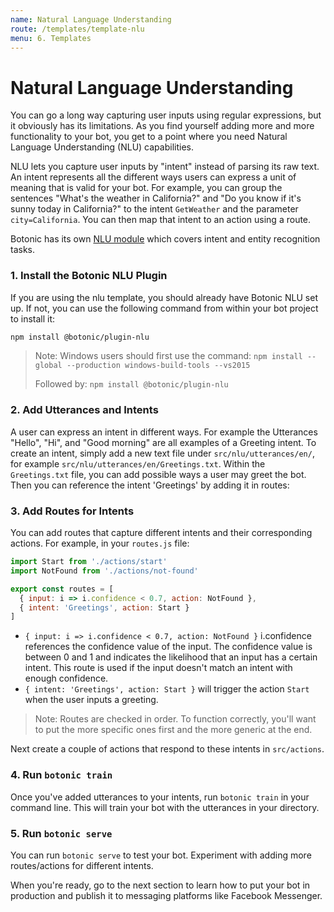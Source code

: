 ```yaml
---
name: Natural Language Understanding
route: /templates/template-nlu
menu: 6. Templates
---
```





# Natural Language Understanding

You can go a long way capturing user inputs using regular expressions, but it obviously has its limitations. As you find yourself adding more and more functionality to your bot, you get to a point where you need Natural Language Understanding (NLU) capabilities.

NLU lets you capture user inputs by "intent" instead of parsing its raw text. An intent represents all the different ways users can express a unit of meaning that is valid for your bot. For example, you can group the sentences "What's the weather in California?" and "Do you know if it's sunny today in California?" to the intent `GetWeather` and the parameter `city=California`. You can then map that intent to an action using a route.

Botonic has its own [NLU module](/concepts/nlu) which covers intent and entity recognition tasks.

### 1. Install the Botonic NLU Plugin 
If you are using the nlu template, you should already have Botonic NLU set up.
If not, you can use the following command from within your bot project to install it:

```bash
npm install @botonic/plugin-nlu 
```
> Note: Windows users should first use the command:
> `npm install --global --production windows-build-tools --vs2015`
>
>Followed by: `npm install @botonic/plugin-nlu `

### 2. Add Utterances and Intents
A user can express an intent in different ways. For example the Utterances "Hello", "Hi", and "Good morning" are all examples of a Greeting intent. 
To create an intent, simply add a new text file under `src/nlu/utterances/en/`, for example `src/nlu/utterances/en/Greetings.txt`.
Within the `Greetings.txt` file, you can add possible ways a user may greet the bot. Then you can reference the intent 'Greetings' by adding it in routes:

### 3. Add Routes for Intents

You can add routes that capture different intents and their corresponding actions. For example, in your `routes.js` file:

```javascript
import Start from './actions/start'
import NotFound from './actions/not-found'

export const routes = [
  { input: i => i.confidence < 0.7, action: NotFound },
  { intent: 'Greetings', action: Start }
]
```

- `{ input: i => i.confidence < 0.7, action: NotFound }` i.confidence references the confidence value of the input. The confidence value is 
between 0 and 1 and indicates the likelihood that an input has a certain intent. This route is used if the input doesn't match an intent with enough confidence.
- `{ intent: 'Greetings', action: Start }` will trigger the action `Start` when the user inputs a greeting.

>Note: Routes are checked in order. To function correctly, you'll want to put the more specific ones first and the more generic at the end.

Next create a couple of actions that respond to these intents in `src/actions`.

### 4. Run `botonic train`
Once you've added utterances to your intents, run `botonic train` in your command line. This will train your bot with the utterances in your directory.

### 5. Run `botonic serve`
You can run `botonic serve` to test your bot. 
Experiment with adding more routes/actions for different intents. 

When you're ready, go to the next section to learn how to put your bot in production and publish it to messaging platforms like Facebook Messenger.

<div style={{display:"flex", justifyContent:"space-between"}}>
  <PrevButton title="Human Handoff" href="/templates/template-human-handoff" />
</div>